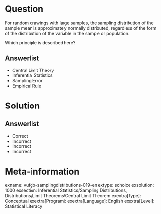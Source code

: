 Question
========

For random drawings with large samples, the sampling distribution of the sample mean is approximately normally distributed, regardless of the form of the distribution of the variable in the sample or population.

Which principle is described here?

Answerlist
----------
* Central Limit Theory
* Inferential Statistics
* Sampling Error
* Empirical Rule

Solution
========

Answerlist
----------
* Correct
* Incorrect
* Incorrect
* Incorrect

Meta-information
================
exname: vufgb-samplingdistributions-019-en
extype: schoice
exsolution: 1000
exsection: Inferential Statistics/Sampling Distributions, Distributions/Limit Theorems/Central Limit Theorem
exextra[Type]: Conceptual
exextra[Program]: 
exextra[Language]: English
exextra[Level]: Statistical Literacy